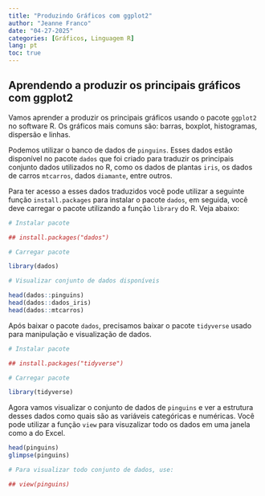 ---
title: "Produzindo Gráficos com ggplot2"
author: "Jeanne Franco"
date: "04-27-2025"
categories: [Gráficos, Linguagem R]
lang: pt
toc: true
---

## Aprendendo a produzir os principais gráficos com ggplot2

Vamos aprender a produzir os principais gráficos usando o pacote `ggplot2` no software R. Os gráficos mais comuns são: barras, boxplot, histogramas, dispersão e linhas.

Podemos utilizar o banco de dados de `pinguins`. Esses dados estão disponível no pacote `dados` que foi criado para traduzir os principais conjunto dados utilizados no R, como os dados de plantas `iris`, os dados de carros `mtcarros`, dados `diamante`, entre outros.

Para ter acesso a esses dados traduzidos você pode utilizar a seguinte função `install.packages` para instalar o pacote `dados`, em seguida, você deve carregar o pacote utilizando a função `library` do R. Veja abaixo:

```{r message=FALSE, warning=FALSE}
# Instalar pacote

## install.packages("dados")

# Carregar pacote

library(dados)

# Visualizar conjunto de dados disponíveis

head(dados::pinguins)
head(dados::dados_iris)
head(dados::mtcarros)
```

Após baixar o pacote `dados`, precisamos baixar o pacote `tidyverse` usado para manipulação e visualização de dados.

```{r warning=FALSE, message=FALSE}
# Instalar pacote

## install.packages("tidyverse")

# Carregar pacote

library(tidyverse)
```

Agora vamos visualizar o conjunto de dados de `pinguins` e ver a estrutura desses dados como quais são as variáveis categóricas e numéricas. Você pode utilizar a função `view` para visuzalizar todo os dados em uma janela como a do Excel.

```{r}
head(pinguins)
glimpse(pinguins)

# Para visualizar todo conjunto de dados, use:

## view(pinguins)
```

\
